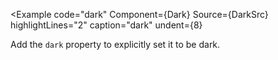 
<Example
  code="dark"
  Component={Dark}
  Source={DarkSrc}
  highlightLines="2"
  caption="dark"
  undent={8}
>
  Add the `dark` property to explicitly set it to be dark.
</Example>
